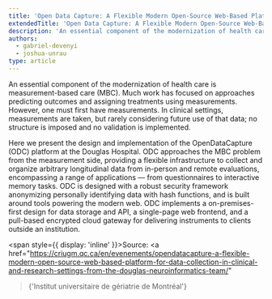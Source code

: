 ```yaml
---
title: 'Open Data Capture: A Flexible Modern Open-Source Web-Based Platform for Data Collection in Clinical and Research Settings'
extendedTitle: 'Open Data Capture: A Flexible Modern Open-Source Web-Based Platform for Data Collection in Clinical and Research Settings From the Douglas Neuroinformatics Team'
description: 'An essential component of the modernization of health care is measurement-based care (MBC). Much work has focused on approaches predicting outcomes and assigning treatments using measurements. However, one must first have measurements. In clinical settings, measurements are taken, but rarely considering future use of that data; no structure is imposed and no validation is implemented.'
authors:
  - gabriel-devenyi
  - joshua-unrau
type: article
---
```


An essential component of the modernization of health care is measurement-based care (MBC). Much work has focused on approaches predicting outcomes and assigning treatments using measurements. However, one must first have measurements. In clinical settings, measurements are taken, but rarely considering future use of that data; no structure is imposed and no validation is implemented.

Here we present the design and implementation of the OpenDataCapture (ODC) platform at the Douglas Hospital. ODC approaches the MBC problem from the measurement side, providing a flexible infrastructure to collect and organize arbitrary longitudinal data from in-person and remote evaluations, encompassing a range of applications — from questionnaires to interactive memory tasks. ODC is designed with a robust security framework anonymizing personally identifying data with hash functions, and is built around tools powering the modern web. ODC implements a on-premises-first design for data storage and API, a single-page web frontend, and a pull-based encrypted cloud gateway for delivering instruments to clients outside an institution.

<span style={{ display: 'inline' }}>Source: </span>
<a
  href="https://criugm.qc.ca/en/evenements/opendatacapture-a-flexible-modern-open-source-web-based-platform-for-data-collection-in-clinical-and-research-settings-from-the-douglas-neuroinformatics-team/"

> {'Institut universitaire de gériatrie de Montréal'}

</a>
